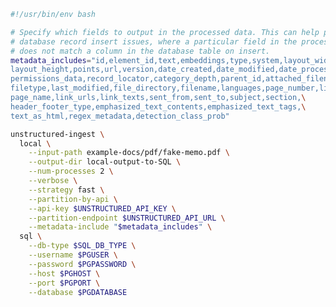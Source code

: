 ```bash CLI
#!/usr/bin/env bash

# Specify which fields to output in the processed data. This can help prevent
# database record insert issues, where a particular field in the processed data
# does not match a column in the database table on insert.
metadata_includes="id,element_id,text,embeddings,type,system,layout_width,\
layout_height,points,url,version,date_created,date_modified,date_processed,\
permissions_data,record_locator,category_depth,parent_id,attached_filename,\
filetype,last_modified,file_directory,filename,languages,page_number,links,\
page_name,link_urls,link_texts,sent_from,sent_to,subject,section,\
header_footer_type,emphasized_text_contents,emphasized_text_tags,\
text_as_html,regex_metadata,detection_class_prob"

unstructured-ingest \
  local \
    --input-path example-docs/pdf/fake-memo.pdf \
    --output-dir local-output-to-SQL \
    --num-processes 2 \
    --verbose \
    --strategy fast \
    --partition-by-api \
    --api-key $UNSTRUCTURED_API_KEY \
    --partition-endpoint $UNSTRUCTURED_API_URL \
    --metadata-include "$metadata_includes" \
  sql \
    --db-type $SQL_DB_TYPE \
    --username $PGUSER \
    --password $PGPASSWORD \
    --host $PGHOST \
    --port $PGPORT \
    --database $PGDATABASE
```
